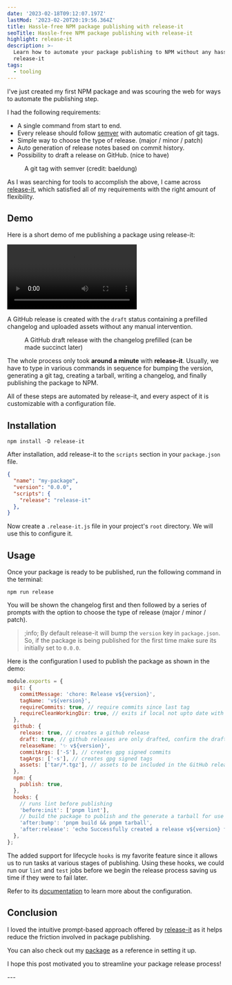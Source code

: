 ```yaml
---
date: '2023-02-18T09:12:07.197Z'
lastMod: '2023-02-20T20:19:56.364Z'
title: Hassle-free NPM package publishing with release-it
seoTitle: Hassle-free NPM package publishing with release-it
highlight: release-it
description: >-
  Learn how to automate your package publishing to NPM without any hassle using
  release-it
tags:
  - tooling
---
```



I've just created my first NPM package and was scouring the web for ways to automate the publishing step.

I had the following requirements:

- A single command from start to end.
- Every release should follow [semver](https://semver.org/) with automatic creation of git tags.
- Simple way to choose the type of release. (major / minor / patch)
- Auto generation of release notes based on commit history.
- Possibility to draft a release on GitHub. (nice to have)

<Figure alt="Semantic Versioning" src={semverImage}>
  A git tag with semver (credit: baeldung)
</Figure>

As I was searching for tools to accomplish the above, I came across [release-it](https://github.com/release-it/release-it), which satisfied all of my requirements with the right amount of flexibility.

## Demo

Here is a short demo of me publishing a package using release-it:

<Video src={demoVideo}>Publishing my package to NPM</Video>

A GitHub release is created with the `draft` status containing a prefilled changelog and uploaded assets without any manual intervention.

<Figure alt="GitHub draft release" src={ghReleasesImage}>
 A GitHub draft release with the changelog prefilled (can be made succinct later)
</Figure>

The whole process only took **around a minute** with **release-it**. Usually, we have to type in various commands in sequence for bumping the version, generating a git tag, creating a tarball, writing a changelog, and finally publishing the package to NPM.

All of these steps are automated by release-it, and every aspect of it is customizable with a configuration file.

## Installation

```shell
npm install -D release-it
```

After installation, add release-it to the `scripts` section in your `package.json` file.

```json title="package.json"
{
  "name": "my-package",
  "version": "0.0.0",
  "scripts": {
    "release": "release-it"
  },
}
```

Now create a `.release-it.js` file in your project's `root` directory. We will use this to configure it.

## Usage

Once your package is ready to be published, run the following command in the terminal:

```shell
npm run release
```

You will be shown the changelog first and then followed by a series of prompts with the option to choose the type of release (major / minor / patch).

> ;info;
> By default release-it will bump the `version` key in `package.json`. So, if the package is being published for the first time make sure its initially set to `0.0.0`.

Here is the configuration I used to publish the package as shown in the demo:

```js title=".release-it.js"
module.exports = {
  git: {
    commitMessage: 'chore: Release v${version}',
    tagName: 'v${version}',
    requireCommits: true, // require commits since last tag
    requireCleanWorkingDir: true, // exits if local not upto date with remote or if workdir is unclean
  },
  github: {
    release: true, // creates a github release
    draft: true, // github releases are only drafted, confirm the draft in github releases page to publish it
    releaseName: '✨ v${version}',
    commitArgs: ['-S'], // creates gpg signed commits
    tagArgs: ['-s'], // creates gpg signed tags
    assets: ['tar/*.tgz'], // assets to be included in the GitHub releases page
  },
  npm: {
    publish: true,
  },
  hooks: {
    // runs lint before publishing
    'before:init': ['pnpm lint'],
    // build the package to publish and the generate a tarball for use in github releases
    'after:bump': 'pnpm build && pnpm tarball',
    'after:release': 'echo Successfully created a release v${version} for ${repo.repository}.',
  },
};
```

The added support for lifecycle `hooks` is my favorite feature since it allows us to run tasks at various stages of publishing. Using these hooks, we could run our `lint` and `test` jobs before we begin the release process saving us time if they were to fail later.

Refer to its [documentation](https://github.com/release-it/release-it#release-it-) to learn more about the configuration.

<SlashLine />

## Conclusion

I loved the intuitive prompt-based approach offered by [release-it](https://github.com/release-it/release-it) as it helps reduce the friction involved in package publishing.

You can also check out my [package](https://github.com/FatehAK/genzo-cli) as a reference in setting it up.

I hope this post motivated you to streamline your package release process!

<Feedback />
---
